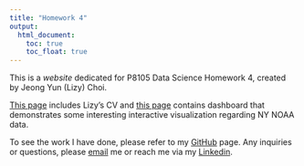 ```yaml
---
title: "Homework 4"
output: 
  html_document:
    toc: true
    toc_float: true
---
```


This is a *website* dedicated for P8105 Data Science Homework 4, created by Jeong Yun (Lizy) Choi.

[This page](about.html) includes Lizy's CV and [this page](dashboard.html) contains dashboard that demonstrates some interesting interactive visualization regarding NY NOAA data.

To see the work I have done, please refer to my [GitHub](https://github.com/liz0918) page. Any inquiries or questions, please [email](mailto:liz.choi0918@gmail.com) me or reach me via my [Linkedin](https://www.linkedin.com/in/jeong-yun-lizy-choi-850974197/).